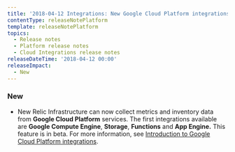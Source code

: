 ```yaml
---
title: '2018-04-12 Integrations: New Google Cloud Platform integrations'
contentType: releaseNotePlatform
template: releaseNotePlatform
topics:
  - Release notes
  - Platform release notes
  - Cloud Integrations release notes
releaseDateTime: '2018-04-12 00:00'
releaseImpact:
  - New
---
```


### New

* New Relic Infrastructure can now collect metrics and inventory data from **Google Cloud Platform** services. The first integrations available are **Google Compute Engine**, **Storage**, **Functions** and **App Engine.** This feature is in beta. For more information, see [Introduction to Google Cloud Platform integrations](https://docs.newrelic.com/docs/google-cloud-platform-integrations).
